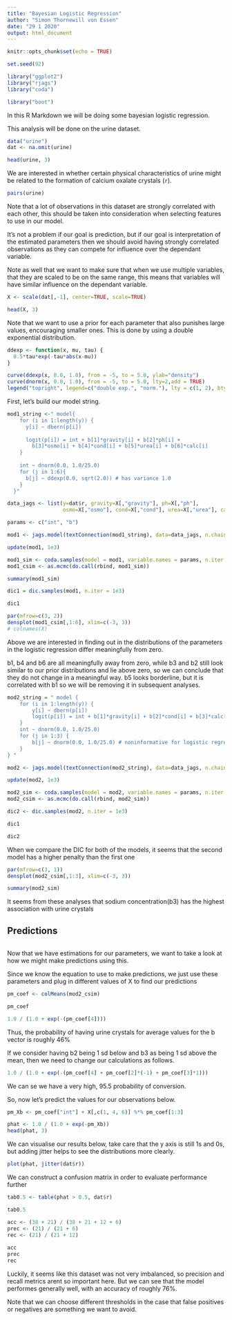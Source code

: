 ---
title: "Bayesian Logistic Regression"
author: "Simon Thornewill von Essen"
date: "29 1 2020"
output: html_document
---

```{r setup, include=FALSE}
knitr::opts_chunk$set(echo = TRUE)

set.seed(92)

library("ggplot2")
library("rjags")
library("coda")

library("boot")

```

In this R Markdown we will be doing some bayesian logistic regression.

This analysis will be done on the urine dataset.

```{r}
data("urine")
dat <- na.omit(urine)

head(urine, 3)
```

We are interested in whether certain physical characteristics of urine might be related to the formation of calcium oxalate crystals (`r`).

```{r}
pairs(urine)
```

Note that a lot of observations in this dataset are strongly correlated with each other, this should be taken into consideration when selecting features to use in our model.

It's not a problem if our goal is prediction, but if our goal is interpretation of the estimated parameters then we should avoid having strongly correlated observations as they can compete for influence over the dependant variable.

Note as well that we want to make sure that when we use multiple variables, that they are scaled to be on the same range, this means that variables will have similar influence on the dependant variable.

```{r}
X <- scale(dat[,-1], center=TRUE, scale=TRUE)

head(X, 3)
```

Note that we want to use a prior for each parameter that also punishes large values, encouraging smaller ones. This is done by using a double exponential distribution.

```{r}
ddexp <- function(x, mu, tau) {
  0.5*tau*exp(-tau*abs(x-mu))
}

curve(ddexp(x, 0.0, 1.0), from = -5, to = 5.0, ylab="density")
curve(dnorm(x, 0.0, 1.0), from = -5, to = 5.0, lty=2,add = TRUE)
legend("topright", legend=c("double exp.", "norm."), lty = c(1, 2), bty = "n")
```

First, let's build our model string.

```{r}
mod1_string <-" model{
    for (i in 1:length(y)) {
      y[i] ~ dbern(p[i])
      
      logit(p[i]) = int + b[1]*gravity[i] + b[2]*ph[i] +
        b[3]*osmo[i] + b[4]*cond[i] + b[5]*urea[i] + b[6]*calc[i]
    }
    
    int ~ dnorm(0.0, 1.0/25.0)
    for (j in 1:6){
      b[j] ~ ddexp(0.0, sqrt(2.0)) # has variance 1.0
    }
  }"

data_jags <- list(y=dat$r, gravity=X[,"gravity"], ph=X[,"ph"],
                  osmo=X[,"osmo"], cond=X[,"cond"], urea=X[,"urea"], calc=X[,"calc"])

params <- c("int", "b")

mod1 <- jags.model(textConnection(mod1_string), data=data_jags, n.chains=3)

update(mod1, 1e3)

mod1_sim <- coda.samples(model = mod1, variable.names = params, n.iter = 5e3)
mod1_csim <- as.mcmc(do.call(rbind, mod1_sim))
```

```{r}
summary(mod1_sim)
```


```{r}
dic1 = dic.samples(mod1, n.iter = 1e3)

dic1
```

```{r}
par(mfrow=c(3, 2))
densplot(mod1_csim[,1:6], xlim=c(-3, 3))
# colnames(X)
```

Above we are interested in finding out in the distributions of the parameters in the logistic regression differ meaningfully from zero. 

b1, b4 and b6 are all meaningfully away from zero, while b3 and b2 still look similar to our prior distributions and lie above zero, so we can conclude that they do not change in a meaningful way. b5 looks borderline, but it is correlated with b1 so we will be removing it in subsequent analyses.

```{r}
mod2_string = " model {
    for (i in 1:length(y)) {
        y[i] ~ dbern(p[i])
        logit(p[i]) = int + b[1]*gravity[i] + b[2]*cond[i] + b[3]*calc[i]
    }
    int ~ dnorm(0.0, 1.0/25.0)
    for (j in 1:3) {
        b[j] ~ dnorm(0.0, 1.0/25.0) # noninformative for logistic regression
    }
} "

mod2 <- jags.model(textConnection(mod2_string), data=data_jags, n.chains=3)

update(mod2, 1e3)

mod2_sim <- coda.samples(model = mod2, variable.names = params, n.iter = 5e3)
mod2_csim <- as.mcmc(do.call(rbind, mod2_sim))
```

```{r}
dic2 <- dic.samples(mod2, n.iter = 1e3)

dic1

dic2
```

When we compare the DIC for both of the models, it seems that the second model has a higher penalty than the first one

```{r}
par(mfrow=c(3, 1))
densplot(mod2_csim[,1:3], xlim=c(-3, 3))
```

```{r}
summary(mod2_sim)
```

It seems from these analyses that sodium concentration(b3) has the highest association with urine crystals


## Predictions
```{r}

```

Now that we have estimations for our parameters, we want to take a look at how we might make predictions using this.

Since we know the equation to use to make predictions, we just use these parameters and plug in different values of X to find our predictions

```{r}
pm_coef <- colMeans(mod2_csim)

pm_coef
```

```{r}
1.0 / (1.0 + exp(-(pm_coef[4])))
```

Thus, the probability of having urine crystals for average values for the b vector is roughly 46%

If we consider having b2 being 1 sd below and b3 as being 1 sd above the mean, then we need to change our calculations as follows.

```{r}
1.0 / (1.0 + exp(-(pm_coef[4] + pm_coef[2]*(-1) + pm_coef[3]*1)))
```

We can se we have a very high, 95.5 probability of conversion.

So, now let's predict the values for our observations below.

```{r}
pm_Xb <- pm_coef["int"] + X[,c(1, 4, 6)] %*% pm_coef[1:3]

phat <- 1.0 / (1.0 + exp(-pm_Xb))
head(phat, 3)
```

We can visualise our results below, take care that the y axis is still 1s and 0s, but adding jitter helps to see the distributions more clearly.

```{r}
plot(phat, jitter(dat$r))
```

We can construct a confusion matrix in order to evaluate performance further

```{r}
tab0.5 <- table(phat > 0.5, dat$r)

tab0.5
```

```{r}
acc <- (38 + 21) / (38 + 21 + 12 + 6)
prec <- (21) / (21 + 6)
rec <- (21) / (21 + 12)
  
acc
prec
rec
```

Luckily, it seems like this dataset was not very imbalanced, so precision and recall metrics arent so important here. But we can see that the model performes generally well, with an accuracy of roughly 76%.

Note that we can choose different thresholds in the case that false positives or negatives are something we want to avoid. 
